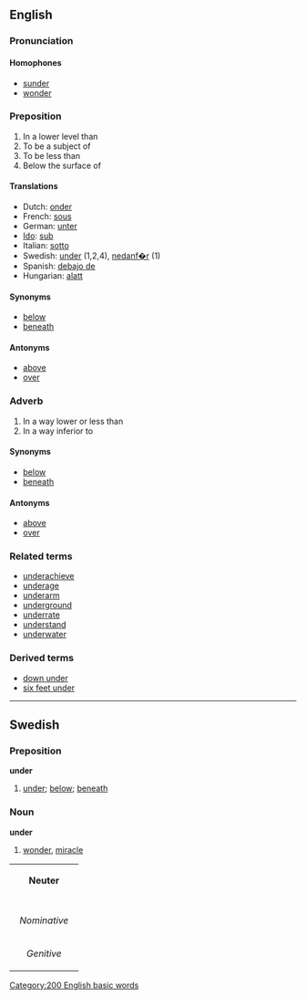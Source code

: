 ==English==
===Pronunciation===
<!-- add pronunciation here  -->

====Homophones====
*[[sunder]]
*[[wonder]]
===Preposition===
#In a lower level than
#To be a subject of
#To be less than
#Below the surface of

====Translations====<!-- contents accurate for this form? -->
* Dutch: [[onder]]
* French: [[sous]]
* German: [[unter]]
* [[Ido]]: [[sub]]
* Italian: [[sotto]]
* Swedish: [[under]] (1,2,4), [[nedanf�r]] (1)
* Spanish: [[debajo de]]
* Hungarian: [[alatt]]

====Synonyms====
*[[below]]
*[[beneath]]

====Antonyms====
*[[above]]
*[[over]]

===Adverb===
#In a way lower or less than
#In a way inferior to

====Synonyms====
*[[below]]
*[[beneath]]

====Antonyms====
*[[above]]
*[[over]]

===Related terms===
*[[underachieve]]
*[[underage]]
*[[underarm]]
*[[underground]]
*[[underrate]]
*[[understand]]<!-- is it related? -->
*[[underwater]]

===Derived terms===
*[[down under]]
*[[six feet under]]

----
==Swedish==
===Preposition===
'''under'''

#[[under#English|under]]; [[below]]; [[beneath]]

===Noun===
'''under'''
#[[wonder]], [[miracle]]

{| border=1 cellspacing=0
| bgcolor="#FFFFF0" colspan=5 align=center | '''Neuter'''
|-
|- bgcolor="#FFFFF0" align=center
! rowspan=2 | 
| colspan=2 width=105| Singular 
| colspan=2 | Plural
|- bgcolor="#FFFFF0" align=center
| width=105 | ''Indefinite'' 
| width=105 | ''Definite'' 
| width=105 |  ''Indefinite'' 
|  width=105 | ''Definite''
|- align=center
| width=105 bgcolor="#FFFFF0" | ''Nominative'' 
| [[under]]
| [[undret]]
| [[under]]
| [[undren]]
|- align=center
| width=105 bgcolor="#FFFFF0" | ''Genitive'' 
| [[unders]]
| [[undrets]]
| [[unders]]
| [[undrens]]
|}
[[Category:200 English basic words]]